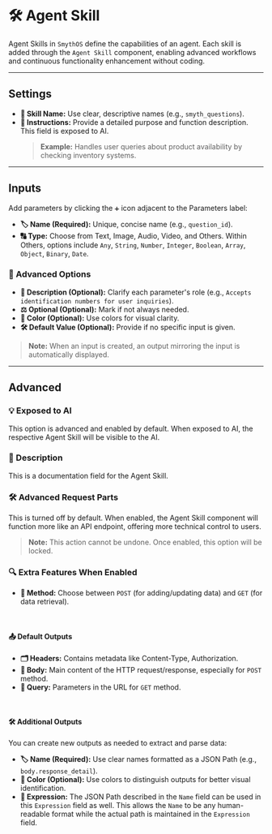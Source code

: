 # 🛠 Agent Skill

Agent Skills in `SmythOS` define the capabilities of an agent. Each skill is added through the `Agent Skill` component, enabling advanced workflows and continuous functionality enhancement without coding.

---

## Settings

- **📝 Skill Name:** Use clear, descriptive names (e.g., `smyth_questions`).
- **📜 Instructions:** Provide a detailed purpose and function description. This field is exposed to AI.
  > **Example:** Handles user queries about product availability by checking inventory systems.

---

## Inputs

Add parameters by clicking the `➕` icon adjacent to the Parameters label:

- **🏷️ Name (Required):** Unique, concise name (e.g., `question_id`).
- **🔠 Type:** Choose from Text, Image, Audio, Video, and Others. Within Others, options include `Any`, `String`, `Number`, `Integer`, `Boolean`, `Array`, `Object`, `Binary`, `Date`.

### 🔧 Advanced Options

- **📝 Description (Optional):** Clarify each parameter's role (e.g., `Accepts identification numbers for user inquiries`).
- **⚖️ Optional (Optional):** Mark if not always needed.
- **🎨 Color (Optional):** Use colors for visual clarity.
- **🛠️ Default Value (Optional):** Provide if no specific input is given.

> **Note:** When an input is created, an output mirroring the input is automatically displayed.

<Arcade src="https://demo.arcade.software/kwsoTMnZP38yLMH1LD3b?embed&embed_mobile=tab&embed_desktop=inline&show_copy_link=true" title="Agent Skill | SmythOS"/>

---

## Advanced

### 💡 Exposed to AI

This option is advanced and enabled by default. When exposed to AI, the respective Agent Skill will be visible to the AI.

### 📝 Description

This is a documentation field for the Agent Skill.

### 🛠️ Advanced Request Parts

This is turned off by default. When enabled, the Agent Skill component will function more like an API endpoint, offering more technical control to users.

> **Note:** This action cannot be undone. Once enabled, this option will be locked.

### 🔍 Extra Features When Enabled

- **📨 Method:** Choose between `POST` (for adding/updating data) and `GET` (for data retrieval).

<br/>

#### 📤 Default Outputs

- **🗂️ Headers:** Contains metadata like Content-Type, Authorization.
- **📄 Body:** Main content of the HTTP request/response, especially for `POST` method.
- **🔗 Query:** Parameters in the URL for `GET` method.

<br/>

#### 🛠️ Additional Outputs

You can create new outputs as needed to extract and parse data:

- **🏷️ Name (Required):**  Use clear names formatted as a JSON Path (e.g., `body.response_detail`).
- **🎨 Color (Optional):**  Use colors to distinguish outputs for better visual identification.
- **🧩 Expression:**  The JSON Path described in the `Name` field can be used in this `Expression` field as well. This allows the `Name` to be any human-readable format while the actual path is maintained in the `Expression` field.

<Arcade src="https://demo.arcade.software/EgJNBKCbaY7QJhBkBSl2?embed&embed_mobile=tab&embed_desktop=inline&show_copy_link=true" title="Advanced Settings | SmythOS"/>
